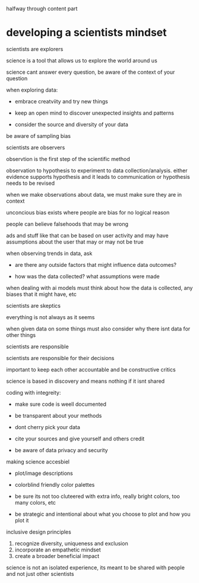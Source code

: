 halfway through content part

# developing a scientists mindset

scientists are explorers

science is a tool that allows us to explore the world around us

science cant answer every question, be aware of the context of your question

when exploring data:

-   embrace creatviity and try new things

-   keep an open mind to discover unexpected insights and patterns

-   consider the source and diversity of your data

be aware of sampling bias

scientists are observers

observtion is the first step of the scientific method

observation to hypothesis to experiment to data collection/analysis. either evidence supports hypothesis and it leads to communication or hypothesis needs to be revised

when we make observations about data, we must make sure they are in context

unconcious bias exists where people are bias for no logical reason

people can believe falsehoods that may be wrong

ads and stuff like that can be based on user activity and may have assumptions about the user that may or may not be true

when observing trends in data, ask

-   are there any outside factors that might influence data outcomes?

-   how was the data collected? what assumptions were made

when dealing with ai models must think about how the data is collected, any biases that it might have, etc

scientists are skeptics

everything is not always as it seems

when given data on some things must also consider why there isnt data for other things

scientists are responsible

scientists are responsible for their decisions

important to keep each other accountable and be constructive critics

science is based in discovery and means nothing if it isnt shared

coding with integreity:

-   make sure code is weell documented

-   be transparent about your methods

-   dont cherry pick your data

-   cite your sources and give yourself and others credit

-   be aware of data privacy and security

making science accesbiel

-   plot/image descriptions

-   colorblind friendly color palettes

-   be sure its not too cluteered with extra info, really bright colors, too many colors, etc

-   be strategic and intentional about what you choose to plot and how you plot it

inclusive design principles

1.  recognize diversity, uniqueness and exclusion
2.  incorporate an empathetic mindset
3.  create a broader beneficial impact

science is not an isolated experience, its meant to be shared with people and not just other scientists
